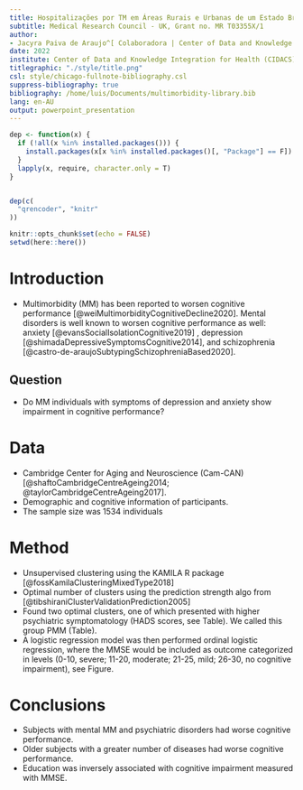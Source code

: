 ```yaml
---
title: Hospitalizações por TM em Áreas Rurais e Urbanas de um Estado Brasileiro 
subtitle: Medical Research Council - UK, Grant no. MR T03355X/1 
author:
- Jacyra Paiva de Araujo^[ Colaboradora | Center of Data and Knowledge Integration for Health (CIDACS) | Salvador | Brasil ] 
date: 2022
institute: Center of Data and Knowledge Integration for Health (CIDACS)
titlegraphic: "./style/title.png"
csl: style/chicago-fullnote-bibliography.csl
suppress-bibliography: true
bibliography: /home/luis/Documents/multimorbidity-library.bib 
lang: en-AU
output: powerpoint_presentation
---
```



```r
dep <- function(x) {
  if (!all(x %in% installed.packages())) {
    install.packages(x[x %in% installed.packages()[, "Package"] == F])
  }
  lapply(x, require, character.only = T)
}


dep(c(
  "qrencoder", "knitr"
))

knitr::opts_chunk$set(echo = FALSE)
setwd(here::here())
```

# Introduction

- Multimorbidity (MM) has been reported to worsen cognitive performance [@weiMultimorbidityCognitiveDecline2020]. Mental disorders is well known to worsen cognitive performance as well: anxiety [@evansSocialIsolationCognitive2019] , depression [@shimadaDepressiveSymptomsCognitive2014], and schizophrenia [@castro-de-araujoSubtypingSchizophreniaBased2020].


## Question
- Do MM individuals with symptoms of depression and anxiety show impairment in cognitive performance?

# Data

- Cambridge Center for Aging and Neuroscience (Cam-CAN) [@shaftoCambridgeCentreAgeing2014; @taylorCambridgeCentreAgeing2017].
- Demographic and cognitive information of participants.
- The sample size was 1534 individuals 

# Method

- Unsupervised clustering using  the KAMILA R package [@fossKamilaClusteringMixedType2018]
- Optimal number of clusters using the prediction strength algo  from [@tibshiraniClusterValidationPrediction2005]
- Found two optimal clusters, one of which presented with higher psychiatric symptomatology (HADS scores, see Table). We called this group PMM (Table).
- A logistic regression model was then performed ordinal logistic regression, where the MMSE would be included as outcome categorized in levels (0-10, severe; 11-20, moderate; 21-25, mild; 26-30, no cognitive impairment), see Figure.



# Conclusions

- Subjects with mental MM and psychiatric disorders had worse cognitive performance.
- Older subjects with a greater number of diseases had worse cognitive performance.
- Education was inversely associated with cognitive impairment measured with MMSE.
